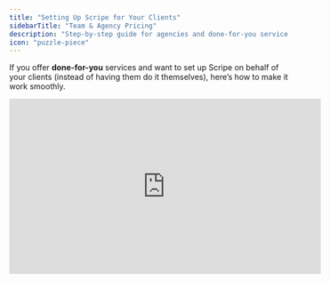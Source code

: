 ```yaml
---
title: "Setting Up Scripe for Your Clients"
sidebarTitle: "Team & Agency Pricing"
description: "Step-by-step guide for agencies and done-for-you service partners."
icon: "puzzle-piece"
---
```


If you offer **done-for-you** services and want to set up Scripe on behalf of your clients (instead of having them do it themselves), here’s how to make it work smoothly.

<iframe width="560" height="315" src="https://www.youtube.com/embed/p3rYtpzcsbo?si=REQGayrCxhSo5_WU" title="YouTube video player" frameborder="0" allow="accelerometer; autoplay; clipboard-write; encrypted-media; gyroscope; picture-in-picture; web-share" referrerpolicy="strict-origin-when-cross-origin" allowfullscreen />

## 1. Two Ways to Manage Client Accounts

### **Option 1: Client installs the Chrome extension** (recommended)

- Easiest option — no switching profiles required.
- You create their workspace, add their personal brand, and send them the Chrome extension link.
- They install it while logged into their LinkedIn account.
- From then on, analytics sync automatically whenever they open LinkedIn.

### **Option 2: You manage it from your computer using Chrome profiles**

- Create a **separate Chrome profile** for each client.
- Install the Scripe Chrome extension in that profile.
- Log into the client’s LinkedIn account in that profile.
- To sync analytics, open LinkedIn from that profile (no need to open Scripe).

## 2. Initial Setup Steps

1. **Create a workspace** for your client so you can invite them if needed.
2. **Add a personal brand** for the client.
3. When prompted, **install the Scripe Chrome extension**.
4. If you’re setting it up yourself, make sure you’re logged into the client’s LinkedIn account first.

<Info>
  [Follow this tutorial for the complete setup →](/team-plan/set-up)
</Info>

## 3. Sending the Chrome Extension Link to the Client

If your client is installing the extension themselves:

1. Go to the Chrome extensions menu (three dots → Extensions → Scripe).
2. Copy the Scripe extension link.
3. Send it to the client.
4. Once they install it and are logged into LinkedIn, analytics will sync automatically in the background.

## 4. Keeping Analytics Updated

- **If the client installed the Chrome extension**: They just need to open LinkedIn normally — analytics will update automatically.
- **If you’re managing it via Chrome profile**: Open LinkedIn in the client’s profile periodically to trigger syncing.